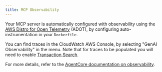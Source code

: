 ```yaml
---
title: MCP Observability
---
```

Your MCP server is automatically configured with observability using the [AWS Distro for Open Telemetry](https://aws.amazon.com/otel/) (ADOT), by configuring auto-instrumentation in your `Dockerfile`.

You can find traces in the CloudWatch AWS Console, by selecting "GenAI Observability" in the menu. Note that for traces to be populated you will need to enable [Transaction Search](https://docs.aws.amazon.com/AmazonCloudWatch/latest/monitoring/CloudWatch-Transaction-Search.html).

For more details, refer to the [AgentCore documentation on observability](https://docs.aws.amazon.com/bedrock-agentcore/latest/devguide/observability-configure.html).